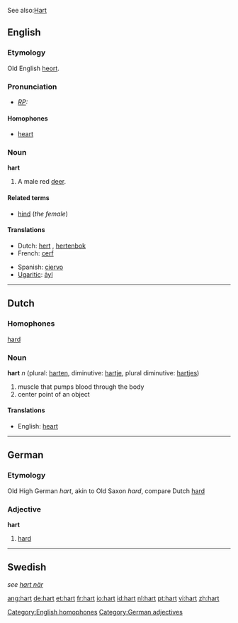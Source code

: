 See also:[[Hart]]

==English==

===Etymology===
Old English [[heort]].

===Pronunciation===
* ''[[RP]]:'' {{IPA|/hɑːt/}}

====Homophones====
*[[heart]]
[[Category:English homophones]]

===Noun===
'''hart'''
# A male red [[deer]].

====Related terms====
* [[hind]] (''the female'')

====Translations====
{{top}}
*Dutch: [[hert]] {{n}}, [[hertenbok]] {{m}}
*French: [[cerf]] {{m}}
{{mid}}
*Spanish: [[ciervo]] {{m}}
*[[Ugaritic]]: [[ảyl]] {{m}}
{{bottom}}

----

==Dutch==
===Homophones===
[[hard]]
===Noun===

'''hart''' ''n'' (plural: [[harten]], diminutive: [[hartje]], plural diminutive: [[hartjes]])

#muscle that pumps blood through the body
#center point of an object

====Translations====
*English: [[heart]]

----

==German==
===Etymology===
Old High German ''hart'', akin to Old Saxon ''hard'', compare Dutch [[hard]]
===Adjective===
'''hart'''

# [[hard]]

[[Category:German adjectives]]

----
==Swedish==
''see [[hart när]]''

[[ang:hart]]
[[de:hart]]
[[et:hart]]
[[fr:hart]]
[[io:hart]]
[[id:hart]]
[[nl:hart]]
[[pt:hart]]
[[vi:hart]]
[[zh:hart]]